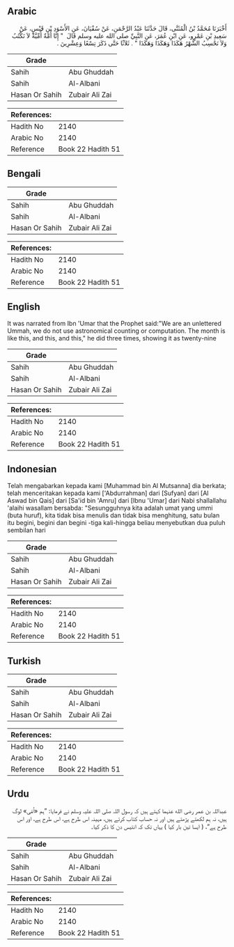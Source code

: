## Arabic


<div dir="rtl" lang="ar" style={{fontSize:'larger',backgroundColor:'#f8f9fa',padding:20}}>
أَخْبَرَنَا مُحَمَّدُ بْنُ الْمُثَنَّى، قَالَ حَدَّثَنَا عَبْدُ الرَّحْمَنِ، عَنْ سُفْيَانَ، عَنِ الأَسْوَدِ بْنِ قَيْسٍ، عَنْ سَعِيدِ بْنِ عَمْرٍو، عَنِ ابْنِ عُمَرَ، عَنِ النَّبِيِّ صلى الله عليه وسلم قَالَ ‏ "‏ إِنَّا أُمَّةٌ أُمِّيَّةٌ لاَ نَكْتُبُ وَلاَ نَحْسِبُ الشَّهْرُ هَكَذَا وَهَكَذَا وَهَكَذَا ‏"‏ ‏.‏ ثَلاَثًا حَتَّى ذَكَرَ تِسْعًا وَعِشْرِينَ ‏.‏
</div>
<div style={{backgroundColor:'#f8f9fa',padding:20, marginBottom: 10}}><table> <thead> <tr> <th>Grade</th> <th></th> </tr> </thead> <tbody> <tr><td>Sahih</td><td>Abu Ghuddah</td></tr><tr><td>Sahih</td><td>Al-Albani</td></tr><tr><td>Hasan Or Sahih</td><td>Zubair Ali Zai</td></tr></tbody></table><table> <thead> <tr> <th>References:</th> <th></th> </tr> </thead> <tbody><tr><td>Hadith No</td><td>2140</td></tr><tr><td>Arabic No</td><td>2140</td></tr><tr><td>Reference</td><td>Book 22 Hadith 51</td></tr></tbody></table></div>

## Bengali


<div dir="ltr" lang="bn" style={{fontSize:'larger',backgroundColor:'#f8f9fa',padding:20}}>

</div>
<div style={{backgroundColor:'#f8f9fa',padding:20, marginBottom: 10}}><table> <thead> <tr> <th>Grade</th> <th></th> </tr> </thead> <tbody> <tr><td>Sahih</td><td>Abu Ghuddah</td></tr><tr><td>Sahih</td><td>Al-Albani</td></tr><tr><td>Hasan Or Sahih</td><td>Zubair Ali Zai</td></tr></tbody></table><table> <thead> <tr> <th>References:</th> <th></th> </tr> </thead> <tbody><tr><td>Hadith No</td><td>2140</td></tr><tr><td>Arabic No</td><td>2140</td></tr><tr><td>Reference</td><td>Book 22 Hadith 51</td></tr></tbody></table></div>

## English


<div dir="ltr" lang="en" style={{fontSize:'larger',backgroundColor:'#f8f9fa',padding:20}}>
It was narrated from Ibn 'Umar that the Prophet said:"We are an unlettered Ummah, we do not use astronomical counting or computation. The month is like this, and this, and this," he did three times, showing it as twenty-nine
</div>
<div style={{backgroundColor:'#f8f9fa',padding:20, marginBottom: 10}}><table> <thead> <tr> <th>Grade</th> <th></th> </tr> </thead> <tbody> <tr><td>Sahih</td><td>Abu Ghuddah</td></tr><tr><td>Sahih</td><td>Al-Albani</td></tr><tr><td>Hasan Or Sahih</td><td>Zubair Ali Zai</td></tr></tbody></table><table> <thead> <tr> <th>References:</th> <th></th> </tr> </thead> <tbody><tr><td>Hadith No</td><td>2140</td></tr><tr><td>Arabic No</td><td>2140</td></tr><tr><td>Reference</td><td>Book 22 Hadith 51</td></tr></tbody></table></div>

## Indonesian


<div dir="ltr" lang="id" style={{fontSize:'larger',backgroundColor:'#f8f9fa',padding:20}}>
Telah mengabarkan kepada kami [Muhammad bin Al Mutsanna] dia berkata; telah menceritakan kepada kami ['Abdurrahman] dari [Sufyan] dari [Al Aswad bin Qais] dari [Sa'id bin 'Amru] dari [Ibnu 'Umar] dari Nabi shallallahu 'alaihi wasallam bersabda: "Sesungguhnya kita adalah umat yang ummi (buta huruf), kita tidak bisa menulis dan tidak bisa menghitung, satu bulan itu begini, begini dan begini -tiga kali-hingga beliau menyebutkan dua puluh sembilan hari
</div>
<div style={{backgroundColor:'#f8f9fa',padding:20, marginBottom: 10}}><table> <thead> <tr> <th>Grade</th> <th></th> </tr> </thead> <tbody> <tr><td>Sahih</td><td>Abu Ghuddah</td></tr><tr><td>Sahih</td><td>Al-Albani</td></tr><tr><td>Hasan Or Sahih</td><td>Zubair Ali Zai</td></tr></tbody></table><table> <thead> <tr> <th>References:</th> <th></th> </tr> </thead> <tbody><tr><td>Hadith No</td><td>2140</td></tr><tr><td>Arabic No</td><td>2140</td></tr><tr><td>Reference</td><td>Book 22 Hadith 51</td></tr></tbody></table></div>

## Turkish


<div dir="ltr" lang="tr" style={{fontSize:'larger',backgroundColor:'#f8f9fa',padding:20}}>

</div>
<div style={{backgroundColor:'#f8f9fa',padding:20, marginBottom: 10}}><table> <thead> <tr> <th>Grade</th> <th></th> </tr> </thead> <tbody> <tr><td>Sahih</td><td>Abu Ghuddah</td></tr><tr><td>Sahih</td><td>Al-Albani</td></tr><tr><td>Hasan Or Sahih</td><td>Zubair Ali Zai</td></tr></tbody></table><table> <thead> <tr> <th>References:</th> <th></th> </tr> </thead> <tbody><tr><td>Hadith No</td><td>2140</td></tr><tr><td>Arabic No</td><td>2140</td></tr><tr><td>Reference</td><td>Book 22 Hadith 51</td></tr></tbody></table></div>

## Urdu


<div dir="rtl" lang="ur" style={{fontSize:'larger',backgroundColor:'#f8f9fa',padding:20}}>
عبداللہ بن عمر رضی الله عنہما کہتے ہیں کہ رسول اللہ صلی اللہ علیہ وسلم نے فرمایا: ”ہم «اُمّی» لوگ ہیں، نہ ہم لکھتے پڑھتے ہیں اور نہ حساب کتاب کرتے ہیں، مہینہ اس طرح ہے، اس طرح ہے، اور اس طرح ہے“، ( ایسا تین بار کیا ) یہاں تک کہ انتیس دن کا ذکر کیا۔
</div>
<div style={{backgroundColor:'#f8f9fa',padding:20, marginBottom: 10}}><table> <thead> <tr> <th>Grade</th> <th></th> </tr> </thead> <tbody> <tr><td>Sahih</td><td>Abu Ghuddah</td></tr><tr><td>Sahih</td><td>Al-Albani</td></tr><tr><td>Hasan Or Sahih</td><td>Zubair Ali Zai</td></tr></tbody></table><table> <thead> <tr> <th>References:</th> <th></th> </tr> </thead> <tbody><tr><td>Hadith No</td><td>2140</td></tr><tr><td>Arabic No</td><td>2140</td></tr><tr><td>Reference</td><td>Book 22 Hadith 51</td></tr></tbody></table></div>